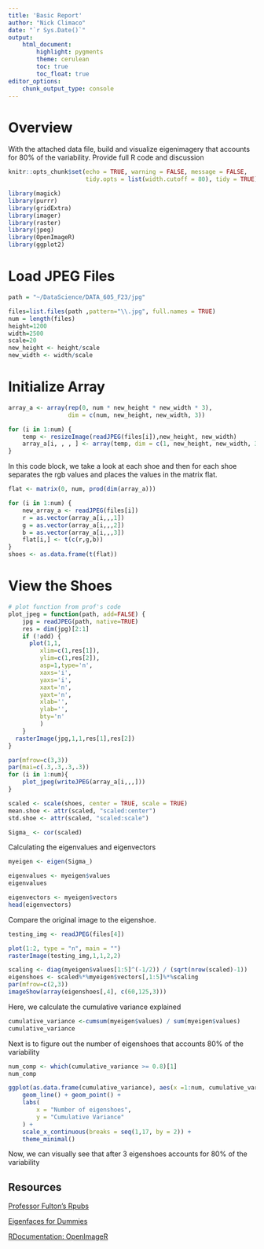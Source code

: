 ```yaml
---
title: 'Basic Report'
author: "Nick Climaco"
date: "`r Sys.Date()`"
output:
    html_document:
        highlight: pygments
        theme: cerulean
        toc: true
        toc_float: true
editor_options:
    chunk_output_type: console
---
```


# Overview 

With the attached data file, build and visualize  eigenimagery that accounts for 80% of the variability.  Provide full R code and discussion

```r
knitr::opts_chunk$set(echo = TRUE, warning = FALSE, message = FALSE,
                      tidy.opts = list(width.cutoff = 80), tidy = TRUE)
```

```r
library(magick)
library(purrr)
library(gridExtra)
library(imager)
library(raster)
library(jpeg)
library(OpenImageR)
library(ggplot2)
```

# Load JPEG Files
```r
path = "~/DataScience/DATA_605_F23/jpg"

files=list.files(path ,pattern="\\.jpg", full.names = TRUE)
num = length(files)
height=1200
width=2500
scale=20
new_height <- height/scale
new_width <- width/scale
```

# Initialize Array
```r
array_a <- array(rep(0, num * new_height * new_width * 3), 
                 dim = c(num, new_height, new_width, 3))

for (i in 1:num) {
    temp <- resizeImage(readJPEG(files[i]),new_height, new_width)
    array_a[i, , , ] <- array(temp, dim = c(1, new_height, new_width, 3))
}
```

In this code block, we take a look at each shoe and then for each shoe separates the rgb values and places the values in the matrix flat. 

```r
flat <- matrix(0, num, prod(dim(array_a)))

for (i in 1:num) {
    new_array_a <- readJPEG(files[i])
    r = as.vector(array_a[i,,,1])
    g = as.vector(array_a[i,,,2])
    b = as.vector(array_a[i,,,3])
    flat[i,] <- t(c(r,g,b))
}
shoes <- as.data.frame(t(flat))
```

# View the Shoes

```r
# plot function from prof's code
plot_jpeg = function(path, add=FALSE) { 
    jpg = readJPEG(path, native=TRUE) 
    res = dim(jpg)[2:1] 
    if (!add) {
      plot(1,1,
         xlim=c(1,res[1]),
         ylim=c(1,res[2]),
         asp=1,type='n',
         xaxs='i',
         yaxs='i',
         xaxt='n',
         yaxt='n',
         xlab='',
         ylab='',
         bty='n'
         )
    }
  rasterImage(jpg,1,1,res[1],res[2])
}

par(mfrow=c(3,3))
par(mai=c(.3,.3,.3,.3))
for (i in 1:num){  
    plot_jpeg(writeJPEG(array_a[i,,,]))
}
```



```r
scaled <- scale(shoes, center = TRUE, scale = TRUE)
mean.shoe <- attr(scaled, "scaled:center")
std.shoe <- attr(scaled, "scaled:scale")
```

```r
Sigma_ <- cor(scaled)
```

Calculating the eigenvalues and eigenvectors 
```r
myeigen <- eigen(Sigma_)

eigenvalues <- myeigen$values
eigenvalues
```

```r
eigenvectors <- myeigen$vectors
head(eigenvectors)
```

Compare the original image to the eigenshoe.

```r
testing_img <- readJPEG(files[4])

plot(1:2, type = "n", main = "")
rasterImage(testing_img,1,1,2,2)
```

```r
scaling <- diag(myeigen$values[1:5]^(-1/2)) / (sqrt(nrow(scaled)-1))
eigenshoes <- scaled%*%myeigen$vectors[,1:5]%*%scaling
par(mfrow=c(2,3))
imageShow(array(eigenshoes[,4], c(60,125,3)))
```

Here, we calculate the cumulative variance explained
```r
cumulative_variance <-cumsum(myeigen$values) / sum(myeigen$values)
cumulative_variance
```

Next is to figure out the number of eigenshoes that accounts 80% of the variability

```r
num_comp <- which(cumulative_variance >= 0.8)[1]
num_comp
```

```r
ggplot(as.data.frame(cumulative_variance), aes(x =1:num, cumulative_variance)) +
    geom_line() + geom_point() +
    labs(
        x = "Number of eigenshoes",
        y = "Cumulative Variance"
    ) +
    scale_x_continuous(breaks = seq(1,17, by = 2)) +
    theme_minimal()
```

Now, we can visually see that after 3 eigenshoes accounts for 80% of the variability

## Resources

[Professor Fulton's Rpubs](https://rpubs.com/R-Minator/eigenshoes)

[Eigenfaces for Dummies](http://jmcspot.com/Eigenface/)

[RDocumentation: OpenImageR](https://www.rdocumentation.org/packages/OpenImageR/versions/1.3.0/topics/resizeImage)